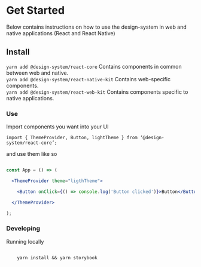 
<Meta title="Introduction/Get Started" />

# Get Started
Below contains instructions on how to use the design-system in web and native applications (React and React Native)

## Install

`yarn add @design-system/react-core`  Contains components in common between web and native. <br/>
`yarn add @design-system/react-native-kit` Contains web-specific components. <br/>
`yarn add @design-system/react-web-kit` Contains components specific to native applications.

### **Use**

Import components you want into your UI

`import { ThemeProvider, Button, lightTheme } from ‘@design-system/react-core’;`

and use them like so

```jsx

const App = () => (

  <ThemeProvider theme="ligthTheme">

    <Button onClick={() => console.log('Button clicked')}>Button</Button>

  </ThemeProvider>

);

```

### Developing

Running locally

```

    yarn install && yarn storybook

```
